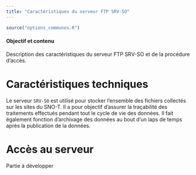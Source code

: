 ```yaml
---
title: "Caractéristiques du serveur FTP SRV-SO"
---
```


```r
source("options_communes.R")
```

<div class="alert alert-success" role="alert">
  <h4 class="alert-heading">**Objectif et contenu**</h4>
Description des caractéristiques du serveur FTP SRV-SO et de la procédure d'accès.
</div>

# Caractéristiques techniques

Le serveur `SRV-SO` est utilisé pour stocker l'ensemble des fichiers collectés sur les sites du SNO-T. Il a pour objectif d'assurer la traçabilité des traitements effectués pendant tout le cycle de vie des données. Il fait également fonction d'archivage des données au bout d'un laps de temps après la publication de la données. 

# Accès au serveur  

Partie à développer

